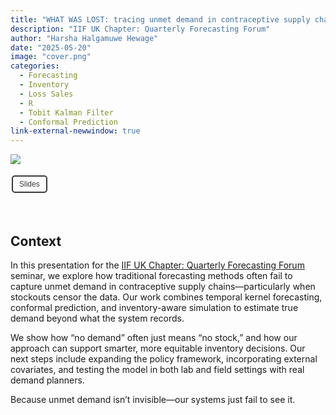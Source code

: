 ```yaml
---
title: "WHAT WAS LOST: tracing unmet demand in contraceptive supply chains"
description: "IIF UK Chapter: Quarterly Forecasting Forum"
author: "Harsha Halgamuwe Hewage"
date: "2025-05-20"
image: "cover.png"
categories:
  - Forecasting
  - Inventory
  - Loss Sales
  - R
  - Tobit Kalman Filter
  - Conformal Prediction
link-external-newwindow: true
---
```


![](cover.png){fig-align="center"}

<link rel="stylesheet" href="https://cdnjs.cloudflare.com/ajax/libs/font-awesome/6.0.0-beta3/css/all.min.css">

<style>
/* Custom button style */
button {
  background-color: transparent; /* No filling */
  border: 2px solid rgb(55, 58, 60); /* Gray border */
  color: rgb(55, 58, 60); /* Gray text */
  padding: 5px 10px;
  text-align: center;
  text-decoration: none;
  display: inline-block;
  font-size: 12px;
  margin: 4px 2px;
  cursor: pointer;
  border-radius: 5px; /* Rounded corners */
}

/* Hover effect for Journal article */
#journal-article-btn:hover {
  border-color: #0066b2; /* Blue border on hover */
  color: #0066b2; /* Blue text on hover */
}

/* Hover effect for GitHub repo */
#github-repo-btn:hover {
  border-color: #00A86B; /* Green border on hover */
  color: #00A86B; /* Green text on hover */
}
</style>

<button id="journal-article-btn" 
        onclick="window.open('slides/qff_london.html', '_blank')">
  <i class="fas fa-bookmark"></i> Slides
</button>

<br>

## Context

In this presentation for the [IIF UK Chapter: Quarterly Forecasting Forum](https://forecasters.org/programs/communities/united-kingdom-chapter/) seminar, we explore how traditional forecasting methods often fail to capture unmet demand in contraceptive supply chains—particularly when stockouts censor the data. Our work combines temporal kernel forecasting, conformal prediction, and inventory-aware simulation to estimate true demand beyond what the system records.

We show how "no demand" often just means "no stock," and how our approach can support smarter, more equitable inventory decisions. Our next steps include expanding the policy framework, incorporating external covariates, and testing the model in both lab and field settings with real demand planners.

Because unmet demand isn’t invisible—our systems just fail to see it.
